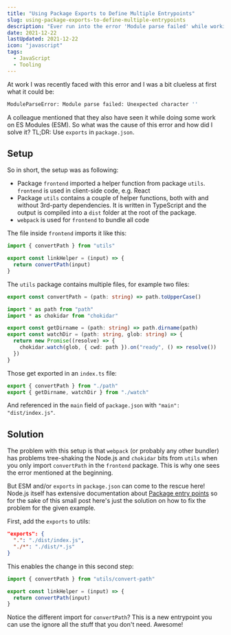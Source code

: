 ```yaml
---
title: "Using Package Exports to Define Multiple Entrypoints"
slug: using-package-exports-to-define-multiple-entrypoints
description: "Ever run into the error 'Module parse failed' while working on an ESM package? Learn how to use the 'exports' field in 'package.json'."
date: 2021-12-22
lastUpdated: 2021-12-22
icon: "javascript"
tags:
  - JavaScript
  - Tooling
---
```


At work I was recently faced with this error and I was a bit clueless at first what it could be:

```sh
ModuleParseError: Module parse failed: Unexpected character ''
```

A colleague mentioned that they also have seen it while doing some work on ES Modules (ESM). So what was the cause of this error and how did I solve it? TL;DR: Use `exports` in `package.json`.

## Setup

So in short, the setup was as following:

- Package `frontend` imported a helper function from package `utils`. `frontend` is used in client-side code, e.g. React
- Package `utils` contains a couple of helper functions, both with and without 3rd-party dependencies. It is written in TypeScript and the output is compiled into a `dist` folder at the root of the package.
- `webpack` is used for `frontend` to bundle all code

The file inside `frontend` imports it like this:

```js title="frontend/src/link.js"
import { convertPath } from "utils"

export const linkHelper = (input) => {
  return convertPath(input)
}
```

The `utils` package contains multiple files, for example two files:

```ts title="utils/src/convert-path.ts"
export const convertPath = (path: string) => path.toUpperCase()
```

```ts title="utils/src/watch.ts"
import * as path from "path"
import * as chokidar from "chokidar"

export const getDirname = (path: string) => path.dirname(path)
export const watchDir = (path: string, glob: string) => {
  return new Promise((resolve) => {
    chokidar.watch(glob, { cwd: path }).on("ready", () => resolve())
  })
}
```

Those get exported in an `index.ts` file:

```ts title="utils/src/index.ts"
export { convertPath } from "./path"
export { getDirname, watchDir } from "./watch"
```

And referenced in the `main` field of `package.json` with `"main": "dist/index.js"`.

## Solution

The problem with this setup is that `webpack` (or probably any other bundler) has problems tree-shaking the Node.js and `chokidar` bits from `utils` when you only import `convertPath` in the `frontend` package. This is why one sees the error mentioned at the beginning.

But ESM and/or `exports` in `package.json` can come to the rescue here! Node.js itself has extensive documentation about [Package entry points](https://nodejs.org/api/packages.html#package-entry-points) so for the sake of this small post here's just the solution on how to fix the problem for the given example.

First, add the `exports` to utils:

```json title="utils/package.json"
"exports": {
  ".": "./dist/index.js",
  "./*": "./dist/*.js"
}
```

This enables the change in this second step:

```js {{ title: 'frontend/src/link.js', highlight: [1] }}
import { convertPath } from "utils/convert-path"

export const linkHelper = (input) => {
  return convertPath(input)
}
```

Notice the different import for `convertPath`? This is a new entrypoint you can use the ignore all the stuff that you don't need. Awesome!

